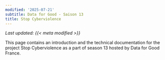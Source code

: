 ```yaml
---
modified: '2025-07-21'
subtitle: Data for Good - Saison 13
title: Stop Cyberviolence
---
```


_Last updated: {{< meta modified >}}_

This page contains an introduction and the technical documentation for the project Stop Cyberviolence as a part of season 13 hosted by Data for Good France.

